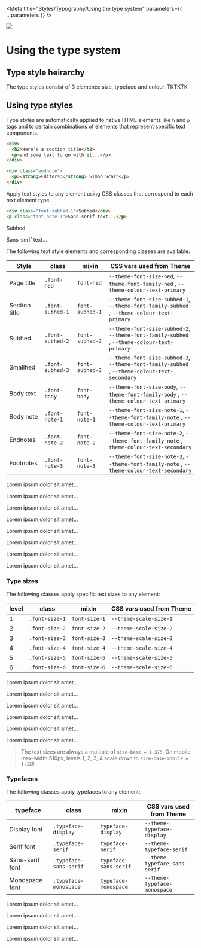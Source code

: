

<Meta
  title="Styles/Typography/Using the type system"
  parameters={{ ...parameters }}
/>

![](https://graphics.thomsonreuters.com/style-assets/images/logos/reuters-graphics-logo/svg/graphics-logo-color-dark.svg)

# Using the type system

## Type style heirarchy

The type styles consist of 3 elements: size, typeface and colour. TKTKTK

## Using type styles

Type styles are automatically applied to native HTML elements like `h` and `p` tags and to certain combinations of elements that represent specific text components.

```html
<div>
  <h2>Here's a section title</h2>
  <p>and some text to go with it...</p>
</div>

<div class="endnote">
  <p><strong>Editors:</strong> Simon Scarr</p>
</div>
```

Apply text styles to any element using CSS classes that correspond to each text element type.

```html
<div class="font-subhed-1">Subhed</div>
<p class="font-note-1">Sans-serif text...</p>
```

<Theme>
  <div className="type-system-demo">
    <div className="font-subhed-1">Subhed</div>
    <p className="font-note-1">Sans-serif text...</p>
  </div>
</Theme>

The following text style elements and corresponding classes are available:

| Style         | class            | mixin           | CSS vars used from Theme                                                                     |
| ------------- | ---------------- | --------------- | -------------------------------------------------------------------------------------------- |
| Page title    | `.font-hed`      | `font-hed`      | `--theme-font-size-hed`, `--theme-font-family-hed` , `--theme-colour-text-primary`           |
| Section title | `.font-subhed-1` | `font-subhed-1` | `--theme-font-size-subhed-1`, `--theme-font-family-subhed` , `--theme-colour-text-primary`   |
| Subhed        | `.font-subhed-2` | `font-subhed-2` | `--theme-font-size-subhed-2`, `--theme-font-family-subhed` , `--theme-colour-text-primary`   |
| Smallhed      | `.font-subhed-3` | `font-subhed-3` | `--theme-font-size-subhed-3`, `--theme-font-family-subhed` , `--theme-colour-text-secondary` |
| Body text     | `.font-body`     | `font-body`     | `--theme-font-size-body`, `--theme-font-family-body` , `--theme-colour-text-primary`         |
| Body note     | `.font-note-1`   | `font-note-1`   | `--theme-font-size-note-1`, `--theme-font-family-note` , `--theme-colour-text-primary`       |
| Endnotes      | `.font-note-2`   | `font-note-2`   | `--theme-font-size-note-2`, `--theme-font-family-note` , `--theme-colour-text-secondary`     |
| Footnotes     | `.font-note-3`   | `font-note-3`   | `--theme-font-size-note-3`, `--theme-font-family-note` , `--theme-colour-text-secondary`     |

<Theme>
  <div className="type-system-demo">
    <p className="font-hed">Lorem ipsum dolor sit amet...</p>
    <p className="font-subhed-1">Lorem ipsum dolor sit amet...</p>
    <p className="font-subhed-2">Lorem ipsum dolor sit amet...</p>
    <p className="font-subhed-3">Lorem ipsum dolor sit amet...</p>
    <p className="font-body">Lorem ipsum dolor sit amet...</p>
    <p className="font-note-1">Lorem ipsum dolor sit amet...</p>
    <p className="font-note-2">Lorem ipsum dolor sit amet...</p>
    <p className="font-note-3">Lorem ipsum dolor sit amet...</p>
  </div>
</Theme>

### Type sizes

The following classes apply specific text sizes to any element:

| level | class          | mixin         | CSS vars used from Theme |
| ----- | -------------- | ------------- | ------------------------ |
| 1     | `.font-size-1` | `font-size-1` | `--theme-scale-size-1`   |
| 2     | `.font-size-2` | `font-size-2` | `--theme-scale-size-2`   |
| 3     | `.font-size-3` | `font-size-3` | `--theme-scale-size-3`   |
| 4     | `.font-size-4` | `font-size-4` | `--theme-scale-size-4`   |
| 5     | `.font-size-5` | `font-size-5` | `--theme-scale-size-5`   |
| 6     | `.font-size-6` | `font-size-6` | `--theme-scale-size-6`   |

<Theme>
  <div className="type-system-demo">
    <p className="font-size-1">Lorem ipsum dolor sit amet...</p>
    <p className="font-size-2">Lorem ipsum dolor sit amet...</p>
    <p className="font-size-3">Lorem ipsum dolor sit amet...</p>
    <p className="font-size-4">Lorem ipsum dolor sit amet...</p>
    <p className="font-size-5">Lorem ipsum dolor sit amet...</p>
    <p className="font-size-6">Lorem ipsum dolor sit amet...</p>
  </div>
</Theme>

> The text sizes are always a multiple of `size-base = 1.375`. On mobile
> max-width:510px, levels 1, 2, 3, 4 scale down to `size-base-mobile = 1.125`

### Typefaces

The following classes apply typefaces to any element:

| typeface        | class                  | mixin                 | CSS vars used from Theme      |
| --------------- | ---------------------- | --------------------- | ----------------------------- |
| Display font    | `.typeface-display`    | `typeface-display`    | `--theme-typeface-display`    |
| Serif font      | `.typeface-serif`      | `typeface-serif`      | `--theme-typeface-serif`      |
| Sans-serif font | `.typeface-sans-serif` | `typeface-sans-serif` | `--theme-typeface-sans-serif` |
| Monospace font  | `.typeface-monospace`  | `typeface-monospace`  | `--theme-typeface-monospace`  |

<Theme>
  <div className="type-system-demo">
    <p className="typeface-display">Lorem ipsum dolor sit amet...</p>
    <p className="typeface-serif">Lorem ipsum dolor sit amet...</p>
    <p className="typeface-sans-serif">Lorem ipsum dolor sit amet...</p>
    <p className="typeface-monospace">Lorem ipsum dolor sit amet...</p>
  </div>
</Theme>
